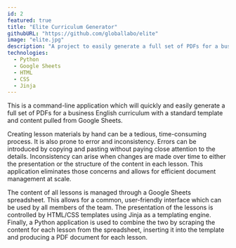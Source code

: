 ```yaml
---
id: 2
featured: true
title: "Elite Curriculum Generator"
githubURL: "https://github.com/globallabo/elite"
image: "elite.jpg"
description: "A project to easily generate a full set of PDFs for a business English curriculum with a standard template and content pulled from Google Sheets."
technologies:
  - Python
  - Google Sheets
  - HTML
  - CSS
  - Jinja
---
```


This is a command-line application which will quickly and easily generate a full set of PDFs for a business English curriculum with a standard template and content pulled from Google Sheets.

Creating lesson materials by hand can be a tedious, time-consuming process. It is also prone to error and inconsistency. Errors can be introduced by copying and pasting without paying close attention to the details. Inconsistency can arise when changes are made over time to either the presentation or the structure of the content in each lesson. This application eliminates those concerns and allows for efficient document management at scale.

The content of all lessons is managed through a Google Sheets spreadsheet. This allows for a common, user-friendly interface which can be used by all members of the team. The presentation of the lessons is controlled by HTML/CSS templates using Jinja as a templating engine. Finally, a Python application is used to combine the two by scraping the content for each lesson from the spreadsheet, inserting it into the template and producing a PDF document for each lesson.
